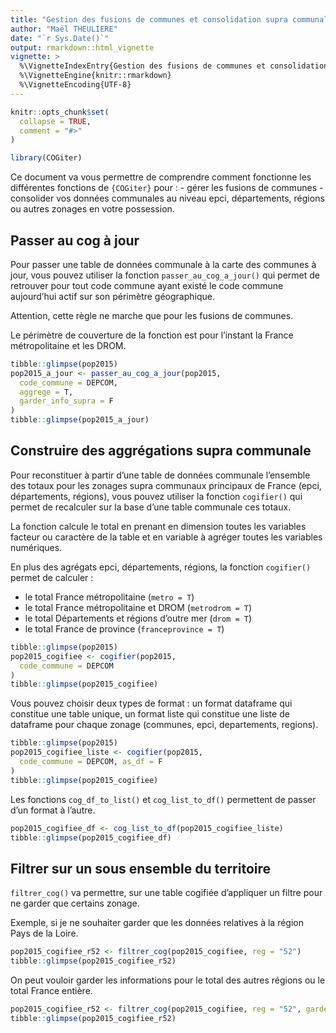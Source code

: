 ```yaml
---
title: "Gestion des fusions de communes et consolidation supra communales"
author: "Maël THEULIERE"
date: "`r Sys.Date()`"
output: rmarkdown::html_vignette
vignette: >
  %\VignetteIndexEntry{Gestion des fusions de communes et consolidation supra communales}
  %\VignetteEngine{knitr::rmarkdown}
  %\VignetteEncoding{UTF-8}
---
```


```r
knitr::opts_chunk$set(
  collapse = TRUE,
  comment = "#>"
)
```

```r
library(COGiter)
```

Ce document va vous permettre de comprendre comment fonctionne les différentes fonctions de `{COGiter}` pour : 
- gérer les fusions de communes
- consolider vos données communales au niveau epci, départements, régions ou autres zonages en votre possession.


## Passer au cog à jour

Pour passer une table de données communale à la carte des communes à jour, vous pouvez utiliser la fonction `passer_au_cog_a_jour()` qui permet de retrouver pour tout code commune ayant existé le code commune aujourd'hui actif sur son périmètre géographique. 

Attention, cette règle ne marche que pour les fusions de communes.

Le périmètre de couverture de la fonction est pour l'instant la France métropolitaine et les DROM.

```r
tibble::glimpse(pop2015)
pop2015_a_jour <- passer_au_cog_a_jour(pop2015,
  code_commune = DEPCOM,
  aggrege = T,
  garder_info_supra = F
)
tibble::glimpse(pop2015_a_jour)
```

## Construire des aggrégations supra communale

Pour reconstituer à partir d'une table de données communale l'ensemble des totaux pour les zonages supra communaux principaux de France (epci, départements, régions), vous pouvez utiliser la fonction `cogifier()` qui permet de recalculer sur la base d'une table communale ces totaux. 

La fonction calcule le total en prenant en dimension toutes les variables facteur ou caractère de la table et en variable à agréger toutes les variables numériques. 


En plus des agrégats epci, départements, régions, la fonction `cogifier()` permet de calculer : 

- le total France métropolitaine (`metro = T`)
- le total France métropolitaine et DROM (`metrodrom = T`)
- le total Départements et régions d'outre mer (`drom = T`)
- le total France de province (`franceprovince = T`)

```r
tibble::glimpse(pop2015)
pop2015_cogifiee <- cogifier(pop2015,
  code_commune = DEPCOM
)
tibble::glimpse(pop2015_cogifiee)
```

Vous pouvez choisir deux types de format : un format dataframe qui constitue une table unique, un format liste qui constitue une liste de dataframe pour chaque zonage (communes, epci, departements, regions).

```r
tibble::glimpse(pop2015)
pop2015_cogifiee_liste <- cogifier(pop2015,
  code_commune = DEPCOM, as_df = F
)
tibble::glimpse(pop2015_cogifiee)
```

Les fonctions `cog_df_to_list()` et `cog_list_to_df()` permettent de passer d'un format à l'autre.

```r
pop2015_cogifiee_df <- cog_list_to_df(pop2015_cogifiee_liste)
tibble::glimpse(pop2015_cogifiee_df)
```

## Filtrer sur un sous ensemble du territoire

`filtrer_cog()` va permettre, sur une table cogifiée d'appliquer un filtre pour ne garder que certains zonage.

Exemple, si je ne souhaiter garder que les données relatives à la région Pays de la Loire.

```r
pop2015_cogifiee_r52 <- filtrer_cog(pop2015_cogifiee, reg = "52")
tibble::glimpse(pop2015_cogifiee_r52)
```

On peut vouloir garder les informations pour le total des autres régions ou le total France entière.

```r
pop2015_cogifiee_r52 <- filtrer_cog(pop2015_cogifiee, reg = "52", garder_supra = ">=")
tibble::glimpse(pop2015_cogifiee_r52)
```

